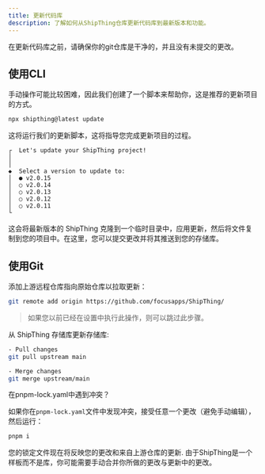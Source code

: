 ```yaml
---
title: 更新代码库
description: 了解如何从ShipThing仓库更新代码库到最新版本和功能。
---
```


<Warning>
在更新代码库之前，请确保你的git仓库是干净的，并且没有未提交的更改。
</Warning>

## 使用CLI

手动操作可能比较困难，因此我们创建了一个脚本来帮助你，这是推荐的更新项目的方式。

```sh Terminal
npx shipthing@latest update
```

这将运行我们的更新脚本，这将指导您完成更新项目的过程。

```
┌  Let's update your ShipThing project!
│
│
◆  Select a version to update to:
│  ● v2.0.15
│  ○ v2.0.14
│  ○ v2.0.13
│  ○ v2.0.12
│  ○ v2.0.11
└
```

这会将最新版本的 ShipThing 克隆到一个临时目录中，应用更新，然后将文件复制到您的项目中。在这里，您可以提交更改并将其推送到您的存储库。

## 使用Git

添加上游远程仓库指向原始仓库以拉取更新：

```sh Terminal
git remote add origin https://github.com/focusapps/ShipThing/
```

> 如果您以前已经在设置中执行此操作，则可以跳过此步骤。

从 ShipThing 存储库更新存储库:

```sh Terminal
- Pull changes
git pull upstream main

- Merge changes
git merge upstream/main
```
<Note>
在pnpm-lock.yaml中遇到冲突？

如果你在`pnpm-lock.yaml`文件中发现冲突，接受任意一个更改（避免手动编辑），然后运行：
```sh Terminal
pnpm i
```
您的锁定文件现在将反映您的更改和来自上游仓库的更新.
</Note>
<Tip>由于ShipThing是一个样板而不是库，你可能需要手动合并你所做的更改与更新中的更改。</Tip>